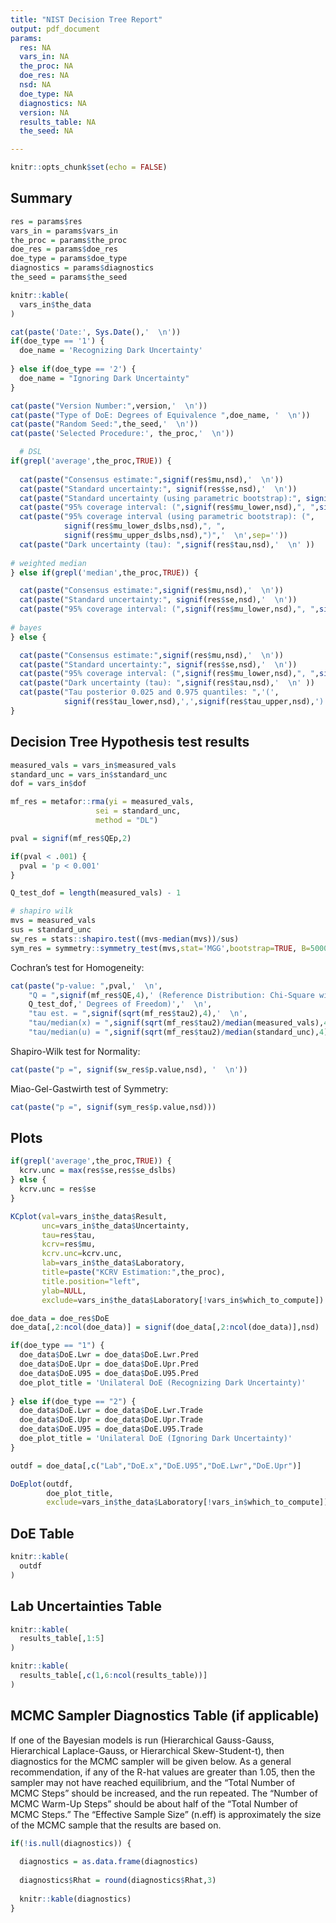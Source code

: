 ```yaml
---
title: "NIST Decision Tree Report"
output: pdf_document
params:
  res: NA
  vars_in: NA
  the_proc: NA
  doe_res: NA
  nsd: NA
  doe_type: NA
  diagnostics: NA
  version: NA
  results_table: NA
  the_seed: NA

---
```


```r
knitr::opts_chunk$set(echo = FALSE)
```

## Summary
```r

res = params$res
vars_in = params$vars_in
the_proc = params$the_proc
doe_res = params$doe_res
doe_type = params$doe_type
diagnostics = params$diagnostics
the_seed = params$the_seed

knitr::kable(
  vars_in$the_data
)

cat(paste('Date:', Sys.Date(),'  \n'))
if(doe_type == '1') {
  doe_name = 'Recognizing Dark Uncertainty'
  
} else if(doe_type == '2') {
  doe_name = "Ignoring Dark Uncertainty"
}

cat(paste("Version Number:",version,'  \n'))
cat(paste("Type of DoE: Degrees of Equivalence ",doe_name, '  \n'))
cat(paste("Random Seed:",the_seed,'  \n'))
cat(paste('Selected Procedure:', the_proc,'  \n'))

  # DSL
if(grepl('average',the_proc,TRUE)) {
  
  cat(paste("Consensus estimate:",signif(res$mu,nsd),'  \n'))
  cat(paste("Standard uncertainty:", signif(res$se,nsd),'  \n'))
  cat(paste("Standard uncertainty (using parametric bootstrap):", signif(res$se_dslbs,nsd),'  \n'))
  cat(paste("95% coverage interval: (",signif(res$mu_lower,nsd),", ",signif(res$mu_upper,nsd),")",'  \n',sep=''))
  cat(paste("95% coverage interval (using parametric bootstrap): (",
            signif(res$mu_lower_dslbs,nsd),", ",
            signif(res$mu_upper_dslbs,nsd),")",'  \n',sep=''))
  cat(paste("Dark uncertainty (tau): ",signif(res$tau,nsd),'  \n' ))
  
# weighted median
} else if(grepl('median',the_proc,TRUE)) {

  cat(paste("Consensus estimate:",signif(res$mu,nsd),'  \n'))
  cat(paste("Standard uncertainty:", signif(res$se,nsd),'  \n'))
  cat(paste("95% coverage interval: (",signif(res$mu_lower,nsd),", ",signif(res$mu_upper,nsd),")",'  \n',sep=''))
  
# bayes
} else {

  cat(paste("Consensus estimate:",signif(res$mu,nsd),'  \n'))
  cat(paste("Standard uncertainty:", signif(res$se,nsd),'  \n'))
  cat(paste("95% coverage interval: (",signif(res$mu_lower,nsd),", ",signif(res$mu_upper,nsd),")",'  \n',sep=''))
  cat(paste("Dark uncertainty (tau): ",signif(res$tau,nsd),'  \n' ))
  cat(paste("Tau posterior 0.025 and 0.975 quantiles: ",'(',
            signif(res$tau_lower,nsd),',',signif(res$tau_upper,nsd),')','  \n',sep=''))
}


```

## Decision Tree Hypothesis test results
```r
measured_vals = vars_in$measured_vals
standard_unc = vars_in$standard_unc
dof = vars_in$dof

mf_res = metafor::rma(yi = measured_vals,
                   sei = standard_unc,
                   method = "DL")

pval = signif(mf_res$QEp,2)

if(pval < .001) {
  pval = 'p < 0.001'
}

Q_test_dof = length(measured_vals) - 1

# shapiro wilk
mvs = measured_vals
sus = standard_unc
sw_res = stats::shapiro.test((mvs-median(mvs))/sus) 
sym_res = symmetry::symmetry_test(mvs,stat='MGG',bootstrap=TRUE, B=5000) 
```

Cochran's test for Homogeneity:  
```r
cat(paste("p-value: ",pval,'  \n',
    "Q = ",signif(mf_res$QE,4),' (Reference Distribution: Chi-Square with ',
    Q_test_dof,' Degrees of Freedom)','  \n',
    "tau est. = ",signif(sqrt(mf_res$tau2),4),'  \n',
    "tau/median(x) = ",signif(sqrt(mf_res$tau2)/median(measured_vals),4),'  \n',
    "tau/median(u) = ",signif(sqrt(mf_res$tau2)/median(standard_unc),4),'  \n',sep=''))

```

Shapiro-Wilk test for Normality:
```r
cat(paste("p =", signif(sw_res$p.value,nsd), '  \n'))
```

Miao-Gel-Gastwirth test of Symmetry:
```r
cat(paste("p =", signif(sym_res$p.value,nsd)))
```

\newpage

## Plots
```r

if(grepl('average',the_proc,TRUE)) {
  kcrv.unc = max(res$se,res$se_dslbs)
} else {
  kcrv.unc = res$se
}

KCplot(val=vars_in$the_data$Result, 
       unc=vars_in$the_data$Uncertainty, 
       tau=res$tau,
       kcrv=res$mu, 
       kcrv.unc=kcrv.unc,
       lab=vars_in$the_data$Laboratory, 
       title=paste("KCRV Estimation:",the_proc), 
       title.position="left",
       ylab=NULL, 
       exclude=vars_in$the_data$Laboratory[!vars_in$which_to_compute])
```

```r

doe_data = doe_res$DoE
doe_data[,2:ncol(doe_data)] = signif(doe_data[,2:ncol(doe_data)],nsd)

if(doe_type == "1") {
  doe_data$DoE.Lwr = doe_data$DoE.Lwr.Pred
  doe_data$DoE.Upr = doe_data$DoE.Upr.Pred
  doe_data$DoE.U95 = doe_data$DoE.U95.Pred
  doe_plot_title = 'Unilateral DoE (Recognizing Dark Uncertainty)'
  
} else if(doe_type == "2") {
  doe_data$DoE.Lwr = doe_data$DoE.Lwr.Trade
  doe_data$DoE.Upr = doe_data$DoE.Upr.Trade
  doe_data$DoE.U95 = doe_data$DoE.U95.Trade
  doe_plot_title = 'Unilateral DoE (Ignoring Dark Uncertainty)'
}

outdf = doe_data[,c("Lab","DoE.x","DoE.U95","DoE.Lwr","DoE.Upr")]

DoEplot(outdf,
        doe_plot_title,
        exclude=vars_in$the_data$Laboratory[!vars_in$which_to_compute])
```

\newpage

## DoE Table
```r

knitr::kable(
  outdf
)
```

## Lab Uncertainties Table

```r

knitr::kable(
  results_table[,1:5]
)

knitr::kable(
  results_table[,c(1,6:ncol(results_table))]
)
```


## MCMC Sampler Diagnostics Table (if applicable)

If one of the Bayesian models is run (Hierarchical Gauss-Gauss, Hierarchical Laplace-Gauss, or Hierarchical Skew-Student-t), then diagnostics for the MCMC sampler will be given below. As a general recommendation, if any of the R-hat values are greater than 1.05, then the sampler may not have reached equilibrium, and the “Total Number of MCMC Steps” should be increased, and the run repeated. The “Number of MCMC Warm-Up Steps” should be about half of the “Total Number of MCMC Steps.” The “Effective Sample Size” (n.eff) is approximately the size of the MCMC sample that the results are based on.


```r

if(!is.null(diagnostics)) {
  
  diagnostics = as.data.frame(diagnostics)
  
  diagnostics$Rhat = round(diagnostics$Rhat,3)
  
  knitr::kable(diagnostics)
}

```

